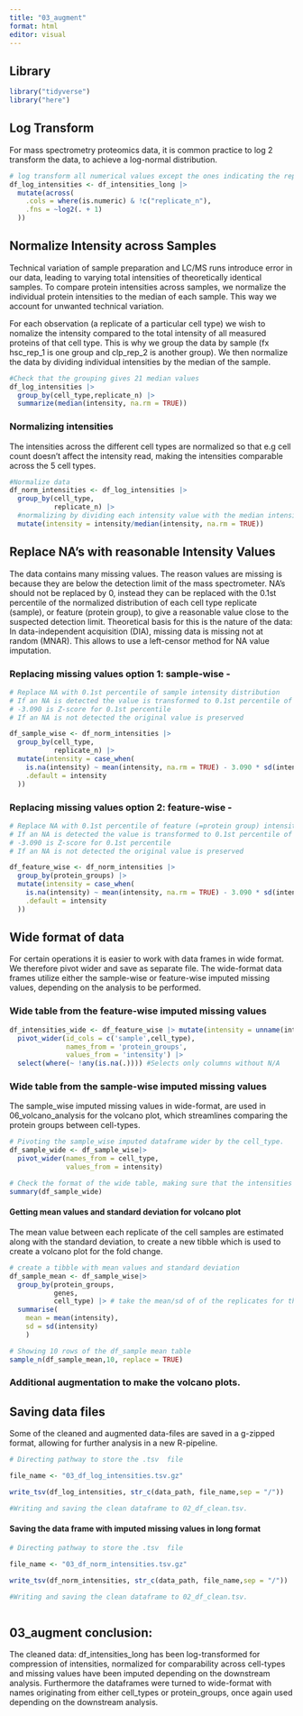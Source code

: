 ```yaml
---
title: "03_augment"
format: html
editor: visual
---
```


## Library

```r
library("tidyverse")
library("here")
```

## Log Transform

For mass spectrometry proteomics data, it is common practice to log 2 transform the data, to achieve a log-normal distribution.

```r
# log transform all numerical values except the ones indicating the replicates
df_log_intensities <- df_intensities_long |> 
  mutate(across(
    .cols = where(is.numeric) & !c("replicate_n"),
    .fns = ~log2(. + 1)
  ))
```

## Normalize Intensity across Samples

Technical variation of sample preparation and LC/MS runs introduce error in our data, leading to varying total intensities of theoretically identical samples. To compare protein intensities across samples, we normalize the individual protein intensities to the median of each sample. This way we account for unwanted technical variation.

For each observation (a replicate of a particular cell type) we wish to nomalize the intensity compared to the total intensity of all measured proteins of that cell type. This is why we group the data by sample (fx hsc_rep_1 is one group and clp_rep_2 is another group). We then normalize the data by dividing individual intensities by the median of the sample.

```r
#Check that the grouping gives 21 median values
df_log_intensities |> 
  group_by(cell_type,replicate_n) |> 
  summarize(median(intensity, na.rm = TRUE))
```

### Normalizing intensities

The intensities across the different cell types are normalized so that e.g cell count doesn't affect the intensity read, making the intensities comparable across the 5 cell types.

```r
#Normalize data
df_norm_intensities <- df_log_intensities |> 
  group_by(cell_type,
           replicate_n) |> 
  #normalizing by dividing each intensity value with the median intensity of all proteins from that sample
  mutate(intensity = intensity/median(intensity, na.rm = TRUE))
```

## Replace NA's with reasonable Intensity Values

The data contains many missing values. The reason values are missing is because they are below the detection limit of the mass spectrometer. NA's should not be replaced by 0, instead they can be replaced with the 0.1st percentile of the normalized distribution of each cell type replicate (sample), or feature (protein group), to give a reasonable value close to the suspected detection limit. Theoretical basis for this is the nature of the data: In data-independent acquisition (DIA), missing data is missing not at random (MNAR). This allows to use a left-censor method for NA value imputation.

### Replacing missing values option 1: sample-wise -

```r

# Replace NA with 0.1st percentile of sample intensity distribution
# If an NA is detected the value is transformed to 0.1st percentile of that sample
# -3.090 is Z-score for 0.1st percentile
# If an NA is not detected the original value is preserved

df_sample_wise <- df_norm_intensities |> 
  group_by(cell_type,
           replicate_n) |> 
  mutate(intensity = case_when(
    is.na(intensity) ~ mean(intensity, na.rm = TRUE) - 3.090 * sd(intensity, na.rm = TRUE),
    .default = intensity
  ))


```

### Replacing missing values option 2: feature-wise -

```r

# Replace NA with 0.1st percentile of feature (=protein group) intensity distribution
# If an NA is detected the value is transformed to 0.1st percentile of that feature
# -3.090 is Z-score for 0.1st percentile
# If an NA is not detected the original value is preserved

df_feature_wise <- df_norm_intensities |> 
  group_by(protein_groups) |> 
  mutate(intensity = case_when(
    is.na(intensity) ~ mean(intensity, na.rm = TRUE) - 3.090 * sd(intensity, na.rm = TRUE),
    .default = intensity
  ))


```

## Wide format of data

For certain operations it is easier to work with data frames in wide format. We therefore pivot wider and save as separate file. The wide-format data frames utilize either the sample-wise or feature-wise imputed missing values, depending on the analysis to be performed.

### Wide table from the feature-wise imputed missing values

```r

df_intensities_wide <- df_feature_wise |> mutate(intensity = unname(intensity)) |>
  pivot_wider(id_cols = c('sample',cell_type),
              names_from = 'protein_groups',
              values_from = 'intensity') |>
  select(where(~ !any(is.na(.)))) #Selects only columns without N/A
```

### Wide table from the sample-wise imputed missing values

The sample_wise imputed missing values in wide-format, are used in 06_volcano_analysis for the volcano plot, which streamlines comparing the protein groups between cell-types.

```r
# Pivoting the sample_wise imputed dataframe wider by the cell_type.
df_sample_wide <- df_sample_wise|> 
  pivot_wider(names_from = cell_type,
              values_from = intensity)

# Check the format of the wide table, making sure that the intensities are registered as numerical values.
summary(df_sample_wide)
```

#### Getting mean values and standard deviation for volcano plot

The mean value between each replicate of the cell samples are estimated along with the standard deviation, to create a new tibble which is used to create a volcano plot for the fold change.

```r

# create a tibble with mean values and standard deviation
df_sample_mean <- df_sample_wise|> 
  group_by(protein_groups,
           genes,
           cell_type) |> # take the mean/sd of of the replicates for the protein groups and cell types
  summarise(
    mean = mean(intensity),
    sd = sd(intensity)
    )

# Showing 10 rows of the df_sample mean table
sample_n(df_sample_mean,10, replace = TRUE)
```

### Additional augmentation to make the volcano plots.

## Saving data files

Some of the cleaned and augmented data-files are saved in a g-zipped format, allowing for further analysis in a new R-pipeline.

```r

# Directing pathway to store the .tsv  file

file_name <- "03_df_log_intensities.tsv.gz"

write_tsv(df_log_intensities, str_c(data_path, file_name,sep = "/"))

#Writing and saving the clean dataframe to 02_df_clean.tsv.

```

#### Saving the data frame with imputed missing values in long format

```r

# Directing pathway to store the .tsv  file

file_name <- "03_df_norm_intensities.tsv.gz"

write_tsv(df_norm_intensities, str_c(data_path, file_name,sep = "/"))

#Writing and saving the clean dataframe to 02_df_clean.tsv.



```

## 03_augment conclusion:

The cleaned data: df_intensities_long has been log-transformed for compression of intensities, normalized for comparability across cell-types and missing values have been imputed depending on the downstream analysis. Furthermore the dataframes were turned to wide-format with names originating from either cell_types or protein_groups, once again used depending on the downstream analysis.
